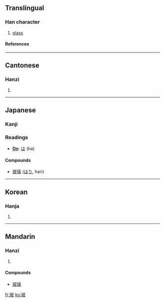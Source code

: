 ==Translingual==

===Han character===
{{Han char|rn=96|rad=玉|as=05|sn=9|four=1414<sub>7</sub>|canj=一土木竹水 (MGDHE)}}

# [[glass]]

====References====
{{Han ref|kx=0729.050|dkj=20899|dj=1140.280|hdz=21109.020|uh=73BB|ud=29627|bh=ACC1|bd=44225}}

----

==Cantonese==

===Hanzi===
{{yue-hanzi|jyut=|y=bo1}}

# {{defn|Cantonese}}

----

==Japanese==

===Kanji===

===Readings===
* '''[[On]]''': [[は]] (ha)

====Compounds====
{{rfc-level|Compounds at L4+ not in L3 POS section (AutoFormat would have corrected level of Readings)}}
*[[玻璃]] ([[はり]], hari)

----

==Korean==

===Hanja===
{{ko-hanja|hangeul=파|eumhun=|rv=pa|mr=p'a|y=pha}}

# {{defn|Korean}}

----

==Mandarin==

===Hanzi===
{{cmn-hanzi|pin=[[bō]] ([[bo1]])|wg=po<sup>1</sup>}}

# {{defn|Mandarin}}
====Compounds====
* [[玻璃]]

[[fr:玻]]
[[ko:玻]]